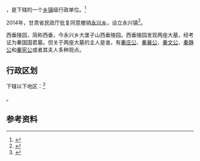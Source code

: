 {{中国乡级行政区|62/12/26/201/000}}

'''{{PAGENAMEBASE}}'''，是{{PRC admin/fullname|62/12/26/201/000|3}}下辖的一个[[乡镇|乡镇]]级行政单位。<ref>{{PRC admin/ref sgc|{{PRC admin/parent|62/12/26/201/000}}}}</ref>

2014年，甘肃省民政厅批复同意撤销[[永兴乡_(礼县)|永兴乡]]，设立永兴镇<ref>{{Cite web |url=http://www.gs.chinanews.com/news/2014/08-06/238938.shtml |title=甘肃省民政厅关于陇南市武都区礼县西和县外纳乡等12个乡撤乡改镇的批复（甘民复〔2014〕101号） |access-date=2017-09-17 |archive-date=2017-09-18 |archive-url=https://web.archive.org/web/20170918020916/http://www.gs.chinanews.com/news/2014/08-06/238938.shtml |dead-url=yes }}</ref>。

西垂陵园，简称西垂，今永兴乡大堡子山西垂陵园。西垂陵园发现两座大墓，经考证为秦国国君墓。但关于两座大墓的主人是谁，有[[秦庄公|秦庄公]]、[[秦襄公|秦襄公]]、[[秦文公|秦文公]]、[[秦静公|秦静公]]和[[秦宪公|秦宪公]]或者其夫人多种观点。
== 行政区划 ==

{{PAGENAMEBASE}}下辖以下地区：<ref>{{PRC admin/ref sgc|62/12/26/201/000}}</ref>

{{PRC admin/children|62/12/26/201/000}}。

== 参考资料 ==

{{reflist}}

{{行政区划小作品}}
{{PRC admin/navcat|62/12/26/201/000}}